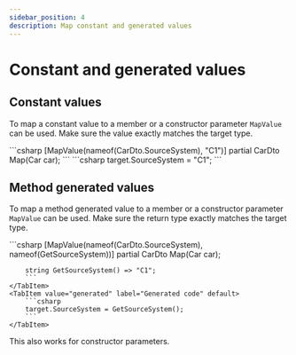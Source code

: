 ```yaml
---
sidebar_position: 4
description: Map constant and generated values
---
```



# Constant and generated values

## Constant values

To map a constant value to a member or a constructor parameter `MapValue` can be used.
Make sure the value exactly matches the target type.

<Tabs>
  <TabItem value="declaration" label="Declaration" default>
    ```csharp [MapValue(nameof(CarDto.SourceSystem), "C1")] partial CarDto
    Map(Car car); ```
  </TabItem>
  <TabItem value="generated" label="Generated code" default>
    ```csharp target.SourceSystem = "C1"; ```
  </TabItem>
</Tabs>

## Method generated values

To map a method generated value to a member or a constructor parameter `MapValue` can be used.
Make sure the return type exactly matches the target type.

<Tabs>
    <TabItem value="declaration" label="Declaration" default>
        ```csharp
        [MapValue(nameof(CarDto.SourceSystem), nameof(GetSourceSystem))]
        partial CarDto Map(Car car);

        string GetSourceSystem() => "C1";
        ```
    </TabItem>
    <TabItem value="generated" label="Generated code" default>
        ```csharp
        target.SourceSystem = GetSourceSystem();
        ```
    </TabItem>

</Tabs>

This also works for constructor parameters.
